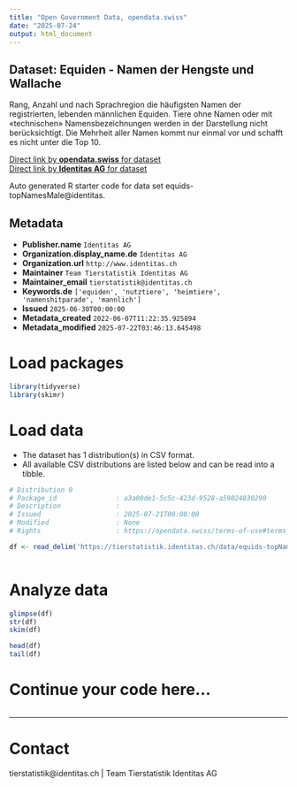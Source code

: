 ```yaml
---
title: "Open Government Data, opendata.swiss"
date: "2025-07-24"
output: html_document
---
```


## Dataset: Equiden - Namen der Hengste und Wallache

Rang, Anzahl und nach Sprachregion die häufigsten Namen der registrierten, lebenden männlichen Equiden. Tiere ohne Namen oder mit «technischen» Namensbezeichnungen werden in der Darstellung nicht berücksichtigt. Die Mehrheit aller Namen kommt nur einmal vor und schafft es nicht unter die Top 10.

[Direct link by **opendata.swiss** for dataset](https://opendata.swiss/de/dataset/equiden-namen-der-hengste-und-wallache)<br>
[Direct link by **Identitas AG** for dataset](https://tierstatistik.identitas.ch/)

Auto generated R starter code for data set equids-topNamesMale@identitas.

## Metadata

- **Publisher.name** `Identitas AG`
- **Organization.display_name.de** `Identitas AG`
- **Organization.url** `http://www.identitas.ch`
- **Maintainer** `Team Tierstatistik Identitas AG`
- **Maintainer_email** `tierstatistik@identitas.ch`
- **Keywords.de** `['equiden', 'nutztiere', 'heimtiere', 'namenshitparade', 'mannlich']`
- **Issued** `2025-06-30T00:00:00`
- **Metadata_created** `2022-06-07T11:22:35.925894`
- **Metadata_modified** `2025-07-22T03:46:13.645498`


# Load packages

```r

library(tidyverse)
library(skimr)

```

# Load data

-   The dataset has 1 distribution(s) in CSV format.
-   All available CSV distributions are listed below and can be read into a tibble.

```r

# Distribution 0
# Package_id               : a3a00de1-5c5c-423d-9528-a59024030290
# Description              : 
# Issued                   : 2025-07-21T00:00:00
# Modified                 : None
# Rights                   : https://opendata.swiss/terms-of-use#terms_by

df <- read_delim('https://tierstatistik.identitas.ch/data/equids-topNamesMale.csv')



```

# Analyze data

```r

glimpse(df)
str(df)
skim(df)

head(df)
tail(df)

```

# Continue your code here...

```r

```

------------------------------------------------------------------------

# Contact

tierstatistik@identitas.ch | Team Tierstatistik Identitas AG
